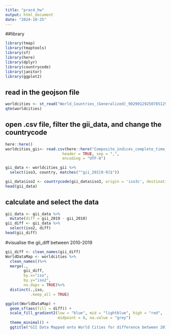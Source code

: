 ```yaml
---
title: "prac4_hw"
output: html_document
date: "2024-10-25"
---
```

##library 
```r
library(tmap)
library(tmaptools)
library(sf)
library(here)
library(dplyr)
library(countrycode)
library(janitor)
library(ggplot2)
```

## read in the geojson file
```r
worldcities <- st_read("World_Countries_(Generalized)_9029012925078512962.geojson")
qtm(worldcities)
```

## open .csv file, filter the gii_data, and change the countrycode
```r
here::here()
worldcities_gii<- read.csv(here::here("Composite_indices_complete_time_series.csv"), 
                         header = TRUE, sep = ",",  
                         encoding = "UTF-8")

gii_data <- worldcities_gii %>%
  select(iso3, country, matches("^gii_201[0-9]$"))

gii_data$iso2 <- countrycode(gii_data$iso3, origin = 'iso3c', destination = 'iso2c')
head(gii_data)
```

## calculate and select the data
```r
gii_data <- gii_data %>%
  mutate(diff = gii_2019 - gii_2010)
gii_diff <- gii_data %>%
  select(iso2, diff)
head(gii_diff)
```

#visualise the gii_diff between 2010-2019
```r
gii_diff <- clean_names(gii_diff)
WorldDataMap <- worldcities %>%
  clean_names()%>%
  merge(.,
        gii_diff, 
        by.x="iso", 
        by.y="iso2",
        no.dups = TRUE)%>%
  distinct(.,iso,
           .keep_all = TRUE)

ggplot(WorldDataMap) +
  geom_sf(aes(fill = diff)) + 
  scale_fill_gradient2(low = "blue", mid = "lightblue", high = "red", 
                       midpoint = 0, na.value = "grey") 
  theme_minimal() +
  ggtitle("GII Data Mapped onto World Cities for difference between 2010 and 2019")
```
